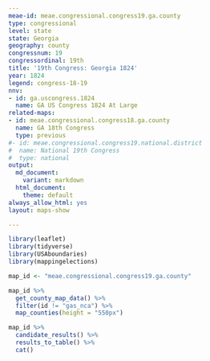 ```yaml
---
meae-id: meae.congressional.congress19.ga.county
type: congressional
level: state
state: Georgia
geography: county
congressnum: 19
congressordinal: 19th
title: '19th Congress: Georgia 1824'
year: 1824
legend: congress-18-19
nnv:
- id: ga.uscongress.1824
  name: GA US Congress 1824 At Large
related-maps:
- id: meae.congressional.congress18.ga.county
  name: GA 18th Congress
  type: previous
#- id: meae.congressional.congress19.national.district
#  name: National 19th Congress
#  type: national
output:
  md_document:
    variant: markdown
  html_document:
    theme: default
always_allow_html: yes
layout: maps-show

---
```


```r
library(leaflet)
library(tidyverse)
library(USAboundaries)
library(mappingelections)

map_id <- "meae.congressional.congress19.ga.county"
```

<div class="map">

```r
map_id %>%
  get_county_map_data() %>%
  filter(id != "gas_nca") %>%
  map_counties(height = "550px")
```

</div>

<div class="results-table">

```r
map_id %>%
  candidate_results() %>%
  results_to_table() %>%
  cat()
```

</div>
